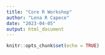 ```yaml
---
title: "Core R Workshop"
author: "Lena R Capece"
date: "2023-04-05"
output: html_document
---
```


```r
knitr::opts_chunk$set(echo = TRUE)
```


